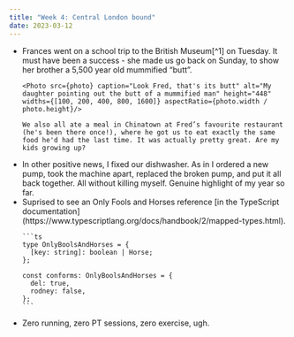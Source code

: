 ```yaml
---
title: "Week 4: Central London bound"
date: 2023-03-12
---
```


<ul>
  <li>
    Frances went on a school trip to the British Museum[^1] on Tuesday. It must have been a success - she made us go back on Sunday, to show her brother a 5,500 year old mummified “butt”.

    <Photo src={photo} caption="Look Fred, that's its butt" alt="My daughter pointing out the butt of a mummified man" height="448" widths={[100, 200, 400, 800, 1600]} aspectRatio={photo.width / photo.height}/>

    We also all ate a meal in Chinatown at Fred’s favourite restaurant (he's been there once!), where he got us to eat exactly the same food he'd had the last time. It was actually pretty great. Are my kids growing up?
  </li>
  <li>
    In other positive news, I fixed our dishwasher. As in I ordered a new pump, took the machine apart, replaced the broken pump, and put it all back together. All without killing myself. Genuine highlight of my year so far.
  </li>
  <li>
    Suprised to see an Only Fools and Horses reference [in the TypeScript documentation](https://www.typescriptlang.org/docs/handbook/2/mapped-types.html).

    ```ts
    type OnlyBoolsAndHorses = {
      [key: string]: boolean | Horse;
    };

    const conforms: OnlyBoolsAndHorses = {
      del: true,
      rodney: false,
    };
    ```
  </li>
  <li>
    Zero running, zero PT sessions, zero exercise, ugh.
  </li>
</ul>

[^1]: Tried to gently broach the subject with the kids as to whether all these antiquities _should_ be in Britain rather than their places of origin. Not much engagement, and then _my_ mind started wandering into thinking about the huge logistical operation it must have taken just to plunder all this stuff.
